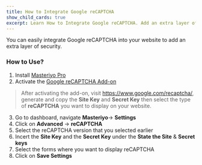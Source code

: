 ```yaml
---
title: How to Integrate Google reCAPTCHA
show_child_cards: true
excerpt: Learn How to Integrate Google reCAPTCHA. Add an extra layer of security.
---
```


You can easily integrate Google reCAPTCHA into your website to add an extra layer of security.

### How to Use?

1. Install [Masteriyo Pro](https://docs.masteriyo.com/getting-started/installation#installing-masteriyo-lms-pro-version)
2. Activate the [Google reCAPTCHA Add-on](https://docs.masteriyo.com/premium-addons/install-masteriyo-premium-addons)

> After activating the add-on, visit https://www.google.com/recaptcha/, generate and copy the **Site Key** and **Secret Key** then select the type of **reCAPTCHA** you want to display on your website. 
 
3. Go to dashboard, navigate **Masteriyo**-> **Settings**
4. Click on **Advanced** -> **reCAPTCHA**
5. Select the reCAPTCHA version that you selected earlier
6. Incert the **Site Key** and the **Secret Key** under the **State the Site** & **Secret keys**
7. Select the forms where you want to display reCAPTCHA
8. Click on **Save Settings**
